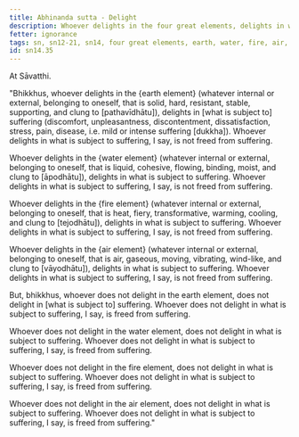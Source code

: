 ```yaml
---
title: Abhinanda sutta - Delight
description: Whoever delights in the four great elements, delights in what is subject to suffering, and as a result, is not freed from suffering.
fetter: ignorance
tags: sn, sn12-21, sn14, four great elements, earth, water, fire, air, suffering, delight
id: sn14.35
---
```


At Sāvatthi.

"Bhikkhus, whoever delights in the \{earth element} (whatever internal or external, belonging to oneself, that is solid, hard, resistant, stable, supporting, and clung to [pathavīdhātu]), delights in [what is subject to] suffering (discomfort, unpleasantness, discontentment, dissatisfaction, stress, pain, disease, i.e. mild or intense suffering [dukkha]). Whoever delights in what is subject to suffering, I say, is not freed from suffering.

Whoever delights in the \{water element} (whatever internal or external, belonging to oneself, that is liquid, cohesive, flowing, binding, moist, and clung to [āpodhātu]), delights in what is subject to suffering. Whoever delights in what is subject to suffering, I say, is not freed from suffering.

Whoever delights in the \{fire element} (whatever internal or external, belonging to oneself, that is heat, fiery, transformative, warming, cooling, and clung to [tejodhātu]), delights in what is subject to suffering. Whoever delights in what is subject to suffering, I say, is not freed from suffering.

Whoever delights in the \{air element} (whatever internal or external, belonging to oneself, that is air, gaseous, moving, vibrating, wind-like, and clung to [vāyodhātu]), delights in what is subject to suffering. Whoever delights in what is subject to suffering, I say, is not freed from suffering.

But, bhikkhus, whoever does not delight in the earth element, does not delight in [what is subject to] suffering. Whoever does not delight in what is subject to suffering, I say, is freed from suffering.

Whoever does not delight in the water element, does not delight in what is subject to suffering. Whoever does not delight in what is subject to suffering, I say, is freed from suffering.

Whoever does not delight in the fire element, does not delight in what is subject to suffering. Whoever does not delight in what is subject to suffering, I say, is freed from suffering.

Whoever does not delight in the air element, does not delight in what is subject to suffering. Whoever does not delight in what is subject to suffering, I say, is freed from suffering."